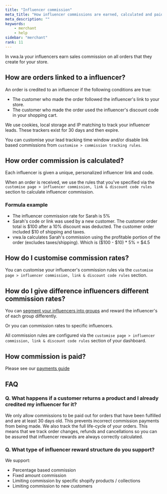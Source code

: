 ```yaml
---
title: "Influencer commission"
meta_title: "How influencer commissions are earned, calculated and paid?"
meta_description: ""
keywords:
    - merchant
    - help
sidebar: "merchant"
rank: 11
---
```


In vwa.la your influencers earn sales commission on all orders that they create for your store.

## How are orders linked to a influencer?

An order is credited to an influencer if the following conditions are true:

- The customer who made the order followed the influencer's link to your store.
- The customer who made the order used the influencer's discount code in your shopping cart.

We use cookies, local storage and IP matching to track your influencer leads. These trackers exist for 30 days and then expire.

You can customise your lead tracking time window and/or disable link based commissions from `customise > commission tracking rules`.

## How order commission is calculated?

Each influencer is given a unique, personalized influencer link and code.

When an order is received, we use the rules that you've specified via the `customise page > influencer commission, link & discount code rules` section to calculate influencer commission.

### Formula example

- The influencer commission rate for Sarah is 5%
- Sarah's code or link was used by a new customer. The customer order total is $100 after a 10% discount was deducted. The customer order included $10 of shipping and taxes. 
- vwa.la calculates Sarah's commission using the profitable portion of the order (excludes taxes/shipping). Which is ($100 - $10) * 5% = $4.5

## How do I customise commission rates?

You can customise your influencer's commission rules via the `customise page > influencer commission, link & discount code rules` section. 

## How do I give difference influencers different commission rates? 

You can [segment your influencers into groups](/merchant/influencer-group-specific-commission/) and reward the influencer's of each group differently.

Or you can commission rates to specific influencers.

All commission rules are configured via the `customise page > influencer commission, link & discount code rules` section of your dashboard.

## How commission is paid?

Please see our [payments guide](/merchant/paying-commission)

## FAQ

### Q. What happens if a customer returns a product and I already credited my influencer for it?

We only allow commissions to be paid out for orders that have been fulfilled and are at least 30 days old. This prevents incorrect commission payments from being made. We also track the full life-cycle of your orders. This means that we track order changes, refunds and cancellations so you can be assured that influencer rewards are always correctly calculated.

### Q. What type of influencer reward structure do you support?

We support:

- Percentage based commission
- Fixed amount commission
- Limiting commission by specific shopify products / collections 
- Limiting commission to new customers 
